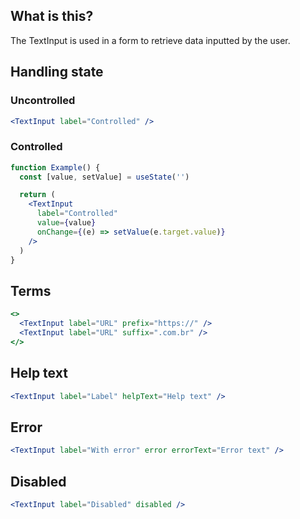 
<IntroSection>

## What is this?

The TextInput is used in a form to retrieve data inputted by the user.

</IntroSection>

<Section>

## Handling state

### Uncontrolled

```jsx live
<TextInput label="Controlled" />
```

### Controlled

```jsx live
function Example() {
  const [value, setValue] = useState('')

  return (
    <TextInput
      label="Controlled"
      value={value}
      onChange={(e) => setValue(e.target.value)}
    />
  )
}
```

</Section>

<Section>

## Terms

```jsx live layout=grid columnsCount=2 rowsCount=1
<>
  <TextInput label="URL" prefix="https://" />
  <TextInput label="URL" suffix=".com.br" />
</>
```

</Section>

<Section>

## Help text

```jsx live
<TextInput label="Label" helpText="Help text" />
```

</Section>

<Section>

## Error

```jsx live
<TextInput label="With error" error errorText="Error text" />
```

</Section>

<Section>

## Disabled

```jsx live
<TextInput label="Disabled" disabled />
```

</Section>
